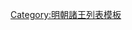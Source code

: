 {{ming|title=明朝旌德國諸王|ed=旌德國|head=[[正德 (明朝)|正德]]五年（[[1510年]]）封。|
{{ming/title}}
{{ming/list|旌德懷安王|[[朱表栺]]|朱奇源、庶五子|[[1510年]]—[[1531年]]||正德五年封。[[嘉靖]]十年薨。}}
{{ming/list|旌德榮穆王|[[旌德榮穆王|朱知𤎅]]|朱表栺、嫡一子|[[1532年]]—[[1568年]]||嘉靖十一年封。[[隆庆 (明朝)|隆慶]]二年薨。無子，除。}}
}}<noinclude>
[[Category:明朝諸王列表模板]]
</noinclude>